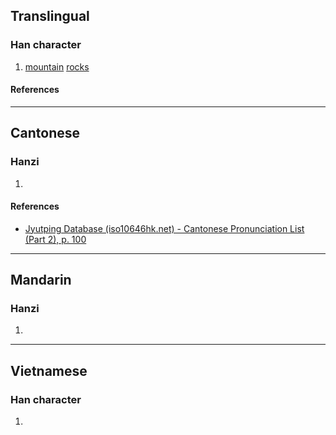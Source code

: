 {{character info/new}}
==Translingual==

===Han character===
{{Han char|rn=46|rad=山|as=08|sn=11|four=|canj=UDD|ids=⿰山林}}

# [[mountain]] [[rock]]s

====References====
{{Han ref|kx=0313.050|dkj=08156|dj=0614.030|hdz=10777.140|uh=5D0A}}

----

==Cantonese==

===Hanzi===
{{yue-hanzi|jyut=[[lam4]]|y=lam4}}

# {{defn|lang=yue|sort=山08}}

====References====
* [http://www.iso10646hk.net/jp/document/download.jsp Jyutping Database (iso10646hk.net) - Cantonese Pronunciation List (Part 2), p. 100]

----

==Mandarin==

===Hanzi===
{{cmn-hanzi|pin=[[lín]] ([[lin2]])|wg=lin<sup>2</sup>}}

# {{defn|lang=cmn|sort=山08}}

----

==Vietnamese==

===Han character===
{{vi-readings|rs=山08|reading=lờm}}

# {{defn|lang=vi|sort=山08}}